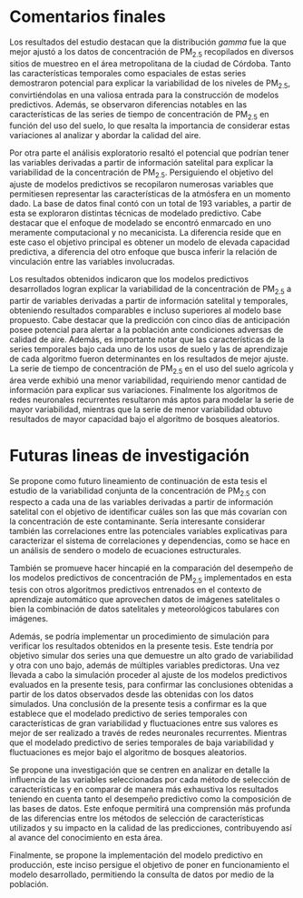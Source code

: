 #	Comentarios finales {-} 

  Los resultados del estudio destacan que la distribución *gamma* fue la que mejor ajustó a los datos de concentración de PM~2.5~ recopilados en diversos sitios de muestreo en el área metropolitana de la ciudad de Córdoba. Tanto las características temporales como espaciales de estas series demostraron potencial para explicar la variabilidad de los niveles de PM~2.5~, convirtiéndolas en una valiosa entrada para la construcción de modelos predictivos. Además, se observaron diferencias notables en las características de las series de tiempo de concentración de PM~2.5~ en función del uso del suelo, lo que resalta la importancia de considerar estas variaciones al analizar y abordar la calidad del aire.

  Por otra parte el análisis exploratorio resaltó el potencial que podrían tener las variables derivadas a partir de información satelital para explicar la variabilidad de la concentración de PM~2.5~. Persiguiendo el objetivo del ajuste de modelos predictivos se recopilaron numerosas variables que permitiesen representar las características de la atmósfera en un momento dado. La base de datos final contó con un total de 193 variables, a partir de esta se exploraron distintas técnicas de modelado predictivo. Cabe destacar que el enfoque de modelado se encontró enmarcado en uno meramente computacional y no mecanicista. La diferencia reside que en este caso el objetivo principal es obtener un modelo de elevada capacidad predictiva, a diferencia del otro enfoque que busca inferir la relación de vinculación entre las variables involucradas.

  Los resultados obtenidos indicaron que los modelos predictivos desarrollados logran explicar la variabilidad de la concentración de PM~2.5~ a partir de variables derivadas a partir de información satelital y temporales, obteniendo resultados comparables e incluso superiores al modelo base propuesto. Cabe destacar que la predicción con cinco días de anticipación posee potencial para alertar a la población ante condiciones adversas de calidad de aire. Además, es importante notar que las características de la series temporales bajo cada uno de los usos de suelo y las de aprendizaje de cada algoritmo fueron determinantes en los resultados de mejor ajuste. La serie de tiempo de concentración de PM~2.5~ en el uso del suelo agrícola y área verde exhibió una menor variabilidad, requiriendo menor cantidad de información para explicar sus variaciones. Finalmente los algoritmos de redes neuronales recurrentes resultaron más aptos para modelar la serie de mayor variabilidad, mientras que la serie de menor variabilidad obtuvo resultados de mayor capacidad bajo el algoritmo de bosques aleatorios. 
  
# Futuras lineas de investigación {-}
  
  Se propone como futuro lineamiento de continuación de esta tesis el estudio de la variabilidad conjunta de la concentración de PM~2.5~ con respecto a cada una de las variables derivadas a partir de información satelital con el objetivo de identificar cuáles son las que más covarían con la concentración de este contaminante. Sería interesante considerar también las correlaciones entre las potenciales variables explicativas para caracterizar el sistema de correlaciones y dependencias, como se hace en un análisis de sendero o modelo de ecuaciones estructurales. 
  
  También se promueve hacer hincapié en la comparación del desempeño de los modelos predictivos de concentración de PM~2.5~ implementados en esta tesis con otros algoritmos predictivos entrenados en el contexto de aprendizaje automático que aprovechen datos de imágenes satelitales o bien la combinación de datos satelitales y meteorológicos tabulares con imágenes.
  
  Además, se podría implementar un procedimiento de simulación para verificar los resultados obtenidos en la presente tesis. Este tendría por objetivo simular dos series una que demuestre un alto grado de variabilidad y otra con uno bajo, además de múltiples variables predictoras. Una vez llevada a cabo la simulación proceder al ajuste de los modelos predictivos evaluados en la presente tesis, para confirmar las conclusiones obtenidas a partir de los datos observados desde las obtenidas con los datos simulados. Una conclusión de la presente tesis a confirmar es la que establece que el modelado predictivo de series temporales con características de gran variabilidad y fluctuaciones entre sus valores es mejor de ser realizado a través de redes neuronales recurrentes. Mientras que el modelado predictivo de series temporales de baja variabilidad y fluctuaciones es mejor bajo el algoritmo de bosques aleatorios. 
  
  Se propone una investigación que se centren en analizar en detalle la influencia de las variables seleccionadas por cada método de selección de características y en comparar de manera más exhaustiva los resultados teniendo en cuenta tanto el desempeño predictivo como la composición de las bases de datos. Este enfoque permitirá una comprensión más profunda de las diferencias entre los métodos de selección de características utilizados y su impacto en la calidad de las predicciones, contribuyendo así al avance del conocimiento en esta área.
  
  Finalmente, se propone la implementación del modelo predictivo en producción, este inciso persigue el objetivo de poner en funcionamiento el modelo desarrollado, permitiendo la consulta de datos por medio de la población.